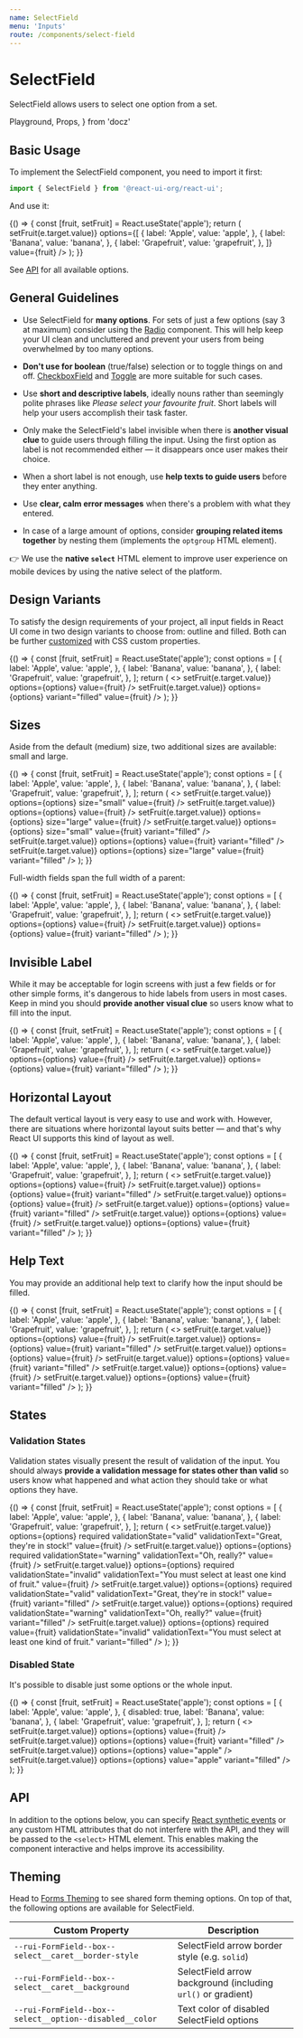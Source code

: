 ```yaml
---
name: SelectField
menu: 'Inputs'
route: /components/select-field
---
```


# SelectField

SelectField allows users to select one option from a set.

  Playground,
  Props,
} from 'docz'

## Basic Usage

To implement the SelectField component, you need to import it first:

```js
import { SelectField } from '@react-ui-org/react-ui';
```

And use it:

<Playground>
  {() => {
    const [fruit, setFruit] = React.useState('apple');
    return (
      <SelectField
        label="Your favourite fruit"
        onChange={(e) => setFruit(e.target.value)}
        options={[
          {
            label: 'Apple',
            value: 'apple',
          },
          {
            label: 'Banana',
            value: 'banana',
          },
          {
            label: 'Grapefruit',
            value: 'grapefruit',
          },
        ]}
        value={fruit}
      />
    );
  }}
</Playground>

See [API](#api) for all available options.

## General Guidelines

- Use SelectField for **many options**. For sets of just a few options
  (say 3 at maximum) consider using the [Radio](/components/radio) component.
  This will help keep your UI clean and uncluttered and prevent your users from
  being overwhelmed by too many options.

- **Don't use for boolean** (true/false) selection or to toggle things on and
  off. [CheckboxField](/components/checkbox-field) and
  [Toggle](/components/toggle) are more suitable for such cases.

- Use **short and descriptive labels**, ideally nouns rather than seemingly
  polite phrases like _Please select your favourite fruit_. Short labels will
  help your users accomplish their task faster.

- Only make the SelectField's label invisible when there is **another visual
  clue** to guide users through filling the input. Using the first option as
  label is not recommended either — it disappears once user makes their choice.

- When a short label is not enough, use **help texts to guide users** before
  they enter anything.

- Use **clear, calm error messages** when there's a problem with what they
  entered.

- In case of a large amount of options, consider **grouping related items
  together** by nesting them (implements the `optgroup` HTML element).

👉 We use the **native `select`** HTML element to improve user experience on
mobile devices by using the native select of the platform.

## Design Variants

To satisfy the design requirements of your project, all input fields in React UI
come in two design variants to choose from: outline and filled. Both can be
further [customized](#theming) with CSS custom properties.

<Playground>
  {() => {
    const [fruit, setFruit] = React.useState('apple');
    const options = [
      {
        label: 'Apple',
        value: 'apple',
      },
      {
        label: 'Banana',
        value: 'banana',
      },
      {
        label: 'Grapefruit',
        value: 'grapefruit',
      },
    ];
    return (
      <>
        <SelectField
          label="Your favourite fruit"
          onChange={(e) => setFruit(e.target.value)}
          options={options}
          value={fruit}
        />
        <SelectField
          label="Your favourite fruit"
          onChange={(e) => setFruit(e.target.value)}
          options={options}
          variant="filled"
          value={fruit}
        />
      </>
    );
  }}
</Playground>

## Sizes

Aside from the default (medium) size, two additional sizes are available: small
and large.

<Playground>
  {() => {
    const [fruit, setFruit] = React.useState('apple');
    const options = [
      {
        label: 'Apple',
        value: 'apple',
      },
      {
        label: 'Banana',
        value: 'banana',
      },
      {
        label: 'Grapefruit',
        value: 'grapefruit',
      },
    ];
    return (
      <>
        <SelectField
          label="Your favourite fruit"
          onChange={(e) => setFruit(e.target.value)}
          options={options}
          size="small"
          value={fruit}
        />
        <SelectField
          label="Your favourite fruit"
          onChange={(e) => setFruit(e.target.value)}
          options={options}
          value={fruit}
        />
        <SelectField
          label="Your favourite fruit"
          onChange={(e) => setFruit(e.target.value)}
          options={options}
          size="large"
          value={fruit}
        />
        <SelectField
          label="Your favourite fruit"
          onChange={(e) => setFruit(e.target.value)}
          options={options}
          size="small"
          value={fruit}
          variant="filled"
        />
        <SelectField
          label="Your favourite fruit"
          onChange={(e) => setFruit(e.target.value)}
          options={options}
          value={fruit}
          variant="filled"
        />
        <SelectField
          label="Your favourite fruit"
          onChange={(e) => setFruit(e.target.value)}
          options={options}
          size="large"
          value={fruit}
          variant="filled"
        />
      </>
    );
  }}
</Playground>

Full-width fields span the full width of a parent:

<Playground>
  {() => {
    const [fruit, setFruit] = React.useState('apple');
    const options = [
      {
        label: 'Apple',
        value: 'apple',
      },
      {
        label: 'Banana',
        value: 'banana',
      },
      {
        label: 'Grapefruit',
        value: 'grapefruit',
      },
    ];
    return (
      <>
        <SelectField
          fullWidth
          label="Your favourite fruit"
          onChange={(e) => setFruit(e.target.value)}
          options={options}
          value={fruit}
        />
        <SelectField
          fullWidth
          label="Your favourite fruit"
          onChange={(e) => setFruit(e.target.value)}
          options={options}
          value={fruit}
          variant="filled"
        />
      </>
    );
  }}
</Playground>

## Invisible Label

While it may be acceptable for login screens with just a few fields or for other
simple forms, it's dangerous to hide labels from users in most cases. Keep in
mind you should **provide another visual clue** so users know what to fill into
the input.

<Playground>
  {() => {
    const [fruit, setFruit] = React.useState('apple');
    const options = [
      {
        label: 'Apple',
        value: 'apple',
      },
      {
        label: 'Banana',
        value: 'banana',
      },
      {
        label: 'Grapefruit',
        value: 'grapefruit',
      },
    ];
    return (
      <>
        <SelectField
          isLabelVisible={false}
          label="Your favourite fruit"
          onChange={(e) => setFruit(e.target.value)}
          options={options}
          value={fruit}
        />
        <SelectField
          isLabelVisible={false}
          label="Your favourite fruit"
          onChange={(e) => setFruit(e.target.value)}
          options={options}
          value={fruit}
          variant="filled"
        />
      </>
    );
  }}
</Playground>

## Horizontal Layout

The default vertical layout is very easy to use and work with. However, there
are situations where horizontal layout suits better — and that's why React UI
supports this kind of layout as well.

<Playground>
  {() => {
    const [fruit, setFruit] = React.useState('apple');
    const options = [
      {
        label: 'Apple',
        value: 'apple',
      },
      {
        label: 'Banana',
        value: 'banana',
      },
      {
        label: 'Grapefruit',
        value: 'grapefruit',
      },
    ];
    return (
      <>
        <SelectField
          label="Your favourite fruit"
          layout="horizontal"
          onChange={(e) => setFruit(e.target.value)}
          options={options}
          value={fruit}
        />
        <SelectField
          label="Your favourite fruit"
          layout="horizontal"
          onChange={(e) => setFruit(e.target.value)}
          options={options}
          value={fruit}
          variant="filled"
        />
        <SelectField
          fullWidth
          label="Your favourite fruit"
          layout="horizontal"
          onChange={(e) => setFruit(e.target.value)}
          options={options}
          value={fruit}
        />
        <SelectField
          fullWidth
          label="Your favourite fruit"
          layout="horizontal"
          onChange={(e) => setFruit(e.target.value)}
          options={options}
          value={fruit}
          variant="filled"
        />
        <SelectField
          fullWidth
          isLabelVisible={false}
          label="Your favourite fruit"
          layout="horizontal"
          onChange={(e) => setFruit(e.target.value)}
          options={options}
          value={fruit}
        />
        <SelectField
          fullWidth
          isLabelVisible={false}
          label="Your favourite fruit"
          layout="horizontal"
          onChange={(e) => setFruit(e.target.value)}
          options={options}
          value={fruit}
          variant="filled"
        />
      </>
    );
  }}
</Playground>

## Help Text

You may provide an additional help text to clarify how the input should be
filled.

<Playground>
  {() => {
    const [fruit, setFruit] = React.useState('apple');
    const options = [
      {
        label: 'Apple',
        value: 'apple',
      },
      {
        label: 'Banana',
        value: 'banana',
      },
      {
        label: 'Grapefruit',
        value: 'grapefruit',
      },
    ];
    return (
      <>
        <SelectField
          helpText="Choose one or more kinds of fruit to feel happy."
          label="Your favourite fruit"
          onChange={(e) => setFruit(e.target.value)}
          options={options}
          value={fruit}
        />
        <SelectField
          helpText="Choose one or more kinds of fruit to feel happy."
          label="Your favourite fruit"
          onChange={(e) => setFruit(e.target.value)}
          options={options}
          value={fruit}
          variant="filled"
        />
        <SelectField
          helpText="Choose one or more kinds of fruit to feel happy."
          label="Your favourite fruit"
          layout="horizontal"
          onChange={(e) => setFruit(e.target.value)}
          options={options}
          value={fruit}
        />
        <SelectField
          helpText="Choose one or more kinds of fruit to feel happy."
          label="Your favourite fruit"
          layout="horizontal"
          onChange={(e) => setFruit(e.target.value)}
          options={options}
          value={fruit}
          variant="filled"
        />
        <SelectField
          fullWidth
          helpText="Choose one or more kinds of fruit to feel happy."
          label="Your favourite fruit"
          layout="horizontal"
          onChange={(e) => setFruit(e.target.value)}
          options={options}
          value={fruit}
        />
        <SelectField
          fullWidth
          helpText="Choose one or more kinds of fruit to feel happy."
          label="Your favourite fruit"
          layout="horizontal"
          onChange={(e) => setFruit(e.target.value)}
          options={options}
          value={fruit}
          variant="filled"
        />
      </>
    );
  }}
</Playground>

## States

### Validation States

Validation states visually present the result of validation of the input. You
should always **provide a validation message for states other than valid** so
users know what happened and what action they should take or what options they
have.

<Playground>
  {() => {
    const [fruit, setFruit] = React.useState('apple');
    const options = [
      {
        label: 'Apple',
        value: 'apple',
      },
      {
        label: 'Banana',
        value: 'banana',
      },
      {
        label: 'Grapefruit',
        value: 'grapefruit',
      },
    ];
    return (
      <>
        <SelectField
          label="Your favourite fruit"
          onChange={(e) => setFruit(e.target.value)}
          options={options}
          required
          validationState="valid"
          validationText="Great, they're in stock!"
          value={fruit}
        />
        <SelectField
          label="Your favourite fruit"
          onChange={(e) => setFruit(e.target.value)}
          options={options}
          required
          validationState="warning"
          validationText="Oh, really?"
          value={fruit}
        />
        <SelectField
          label="Your favourite fruit"
          onChange={(e) => setFruit(e.target.value)}
          options={options}
          required
          validationState="invalid"
          validationText="You must select at least one kind of fruit."
          value={fruit}
        />
        <SelectField
          label="Your favourite fruit"
          onChange={(e) => setFruit(e.target.value)}
          options={options}
          required
          validationState="valid"
          validationText="Great, they're in stock!"
          value={fruit}
          variant="filled"
        />
        <SelectField
          label="Your favourite fruit"
          onChange={(e) => setFruit(e.target.value)}
          options={options}
          required
          validationState="warning"
          validationText="Oh, really?"
          value={fruit}
          variant="filled"
        />
        <SelectField
          label="Your favourite fruit"
          onChange={(e) => setFruit(e.target.value)}
          options={options}
          required
          value={fruit}
          validationState="invalid"
          validationText="You must select at least one kind of fruit."
          variant="filled"
        />
      </>
    );
  }}
</Playground>

### Disabled State

It's possible to disable just some options or the whole input.

<Playground>
  {() => {
    const [fruit, setFruit] = React.useState('apple');
    const options = [
      {
        label: 'Apple',
        value: 'apple',
      },
      {
        disabled: true,
        label: 'Banana',
        value: 'banana',
      },
      {
        label: 'Grapefruit',
        value: 'grapefruit',
      },
    ];
    return (
      <>
        <SelectField
          label="Your favourite fruit"
          onChange={(e) => setFruit(e.target.value)}
          options={options}
          value={fruit}
        />
        <SelectField
          label="Your favourite fruit"
          onChange={(e) => setFruit(e.target.value)}
          options={options}
          value={fruit}
          variant="filled"
        />
        <SelectField
          disabled
          label="Your favourite fruit"
          onChange={(e) => setFruit(e.target.value)}
          options={options}
          value="apple"
        />
        <SelectField
          disabled
          label="Your favourite fruit"
          onChange={(e) => setFruit(e.target.value)}
          options={options}
          value="apple"
          variant="filled"
        />
      </>
    );
  }}
</Playground>

## API

In addition to the options below, you can specify [React synthetic events] or
any custom HTML attributes that do not interfere with the API, and they will be
passed to the `<select>` HTML element. This enables making the component
interactive and helps improve its accessibility.

<Props table of={SelectField} />

## Theming

Head to [Forms Theming](/customize/theming/forms) to see shared form theming
options. On top of that, the following options are available for SelectField.

| Custom Property                                      | Description                                                  |
|------------------------------------------------------|--------------------------------------------------------------|
| `--rui-FormField--box--select__caret__border-style`  | SelectField arrow border style (e.g. `solid`)                |
| `--rui-FormField--box--select__caret__background`    | SelectField arrow background (including `url()` or gradient) |
| `--rui-FormField--box--select__option--disabled__color` | Text color of disabled SelectField options                |

[React synthetic events]: https://reactjs.org/docs/events.html
